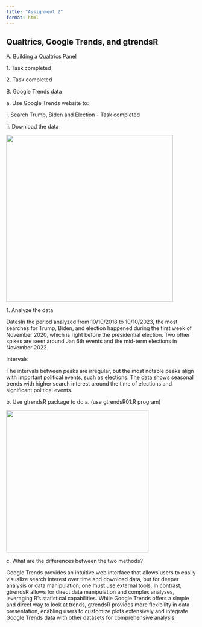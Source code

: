 ---
title: "Assignment 2"
format: html
---

## Qualtrics, Google Trends, and gtrendsR

A. Building a Qualtrics Panel

1\. Task completed

2\. Task completed

B. Google Trends data

a\. Use Google Trends website to:

i\. Search Trump, Biden and Election - Task completed

ii\. Download the data

![](images/Assignment2-01.jpg){width="442"}

1\. Analyze the data

DatesIn the period analyzed from 10/10/2018 to 10/10/2023, the most searches for Trump, Biden, and election happened during the first week of November 2020, which is right before the presidential election. Two other spikes are seen around Jan 6th events and the mid-term elections in November 2022.

Intervals

The intervals between peaks are irregular, but the most notable peaks align with important political events, such as elections. The data shows seasonal trends with higher search interest around the time of elections and significant political events.

b\. Use gtrendsR package to do a. (use gtrendsR01.R program)

![](images/Assignment2%20gtrendsR-01.jpg){width="377"}

c\. What are the differences between the two methods?

Google Trends provides an intuitive web interface that allows users to easily visualize search interest over time and download data, but for deeper analysis or data manipulation, one must use external tools. In contrast, gtrendsR allows for direct data manipulation and complex analyses, leveraging R's statistical capabilities. While Google Trends offers a simple and direct way to look at trends, gtrendsR provides more flexibility in data presentation, enabling users to customize plots extensively and integrate Google Trends data with other datasets for comprehensive analysis.
